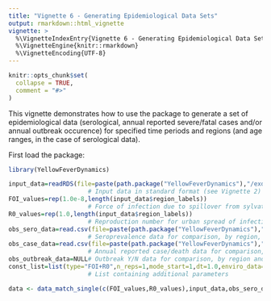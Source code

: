 ```yaml
---
title: "Vignette 6 - Generating Epidemiological Data Sets"
output: rmarkdown::html_vignette
vignette: >
  %\VignetteIndexEntry{Vignette 6 - Generating Epidemiological Data Sets}
  %\VignetteEngine{knitr::rmarkdown}
  %\VignetteEncoding{UTF-8}
---
```


```r
knitr::opts_chunk$set(
  collapse = TRUE,
  comment = "#>"
)
```

This vignette demonstrates how to use the package to generate a set of epidemiological data (serological, annual reported severe/fatal cases and/or annual outbreak occurence) for specified time periods and regions (and age ranges, in the case of serological data).

First load the package:

```r
library(YellowFeverDynamics)
```

```r
input_data=readRDS(file=paste(path.package("YellowFeverDynamics"),"/exdata/input_data_example.Rds",sep=""))
                      # Input data in standard format (see Vignette 2)
FOI_values=rep(1.0e-8,length(input_data$region_labels))        
                      # Force of infection due to spillover from sylvatic reservoir, by region
R0_values=rep(1.0,length(input_data$region_labels))
                      # Reproduction number for urban spread of infection, by region
obs_sero_data=read.csv(file=paste(path.package("YellowFeverDynamics"),"/exdata/sero_data_example_single.csv",sep=""),header=TRUE)    
                      # Seroprevalence data for comparison, by region, year & age group, in format no. samples/no. positives
obs_case_data=read.csv(file=paste(path.package("YellowFeverDynamics"),"/exdata/case_data_example_single.csv",sep=""),header=TRUE)    
                      # Annual reported case/death data for comparison, by region and year, in format no. cases/no. deaths
obs_outbreak_data=NULL# Outbreak Y/N data for comparison, by region and year, in format 0 = no outbreaks, 1 = 1 or more outbreak(s)
const_list=list(type="FOI+R0",n_reps=1,mode_start=1,dt=1.0,enviro_data=NULL,R0_fixed_values=NULL,vaccine_efficacy=1.0,p_rep_severe=1.0,p_rep_death=1.0)
                      # List containing additional parameters
```

```r
data <- data_match_single(c(FOI_values,R0_values),input_data,obs_sero_data,obs_case_data,obs_outbreak_data,const_list)
```

